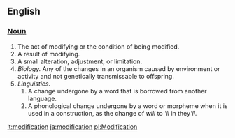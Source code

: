 ==English==

=== [[Noun]] ===

# The act of modifying or the condition of being modified.
# A result of modifying. 
# A small alteration, adjustment, or limitation.
# ''Biology.'' Any of the changes in an organism caused by environment or activity and not genetically transmissable to offspring.
# ''Linguistics.''
## A change undergone by a word that is borrowed from another language. 
## A phonological change undergone by a word or morpheme when it is used in a construction, as the change of ''will'' to '' 'll'' in they<i>'ll</i>.

[[it:modification]]
[[ja:modification]]
[[pl:Modification]]